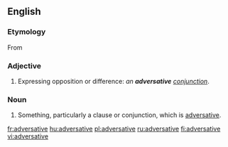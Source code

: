 ==English==

===Etymology===
From {{etyl|la|en}} {{term|adversativus||lang=la|of conjunctions, expressing opposition}}

===Adjective===
{{en-adj|-}}

# {{linguistics}} Expressing opposition or difference: ''an '''adversative''' [[conjunction]]''.

===Noun===
{{en-noun}}

# {{rare|dated}}  Something, particularly a clause or conjunction, which is [[#Adjective|adversative]].

[[fr:adversative]]
[[hu:adversative]]
[[pl:adversative]]
[[ru:adversative]]
[[fi:adversative]]
[[vi:adversative]]